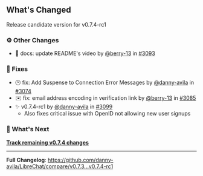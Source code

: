 ## What's Changed

Release candidate version for v0.7.4-rc1

### ⚙️ Other Changes

- 📝 docs: update README's video by [@berry-13](https://github.com/berry-13) in [#3093](https://github.com/danny-avila/LibreChat/pull/3093)

### 🔧 Fixes

- 🕑 fix: Add Suspense to Connection Error Messages by [@danny-avila](https://github.com/danny-avila) in [#3074](https://github.com/danny-avila/LibreChat/pull/3074)
- ✉️ fix: email address encoding in verification link by [@berry-13](https://github.com/berry-13) in [#3085](https://github.com/danny-avila/LibreChat/pull/3085)
- ✨ v0.7.4-rc1 by [@danny-avila](https://github.com/danny-avila) in [#3099](https://github.com/danny-avila/LibreChat/pull/3099)
  - Also fixes critical issue with OpenID not allowing new user signups

### 👀 What's Next

**[Track remaining v0.7.4 changes](https://github.com/danny-avila/LibreChat/milestone/6)**

---

**Full Changelog**: https://github.com/danny-avila/LibreChat/compare/v0.7.3...v0.7.4-rc1
